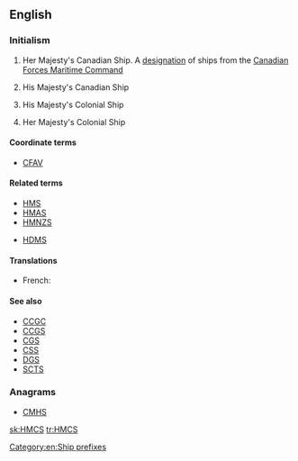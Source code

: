 ==English==
{{wikipedia|Her Majesty's Canadian Ship}}
{{wikipedia}}

===Initialism===
{{en-initialism}}

# {{label|en|nautical|military|Canada}} Her Majesty's Canadian Ship. A [[designation]] of ships from the [[w:Canadian Forces Maritime Command|Canadian Forces Maritime Command]]
# {{label|en|nautical|military|Canada}} His Majesty's Canadian Ship
# {{label|en|nautical|military|UK|obsolete}} His Majesty's Colonial Ship
# {{label|en|nautical|military|UK|obsolete}} Her Majesty's Colonial Ship

====Coordinate terms====
* [[CFAV]]

====Related terms====
* [[HMS]]
* [[HMAS]]
* [[HMNZS]]

* [[HDMS]]

====Translations====
{{trans-top|Ship designation}}
* French: {{t|fr|NCSM}}
{{trans-mid}}
{{trans-bottom}}

====See also====
* [[CCGC]]
* [[CCGS]]
* [[CGS]]
* [[CSS]]
* [[DGS]]
* [[SCTS]]

===Anagrams===
* [[CMHS#English|CMHS]]

[[Category:en:Ship prefixes]]

[[sk:HMCS]]
[[tr:HMCS]]